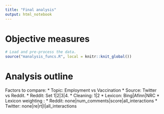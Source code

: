 ```yaml
---
title: "Final analysis"
output: html_notebook
---
```


# Objective measures

```r
# Load and pre-process the data.
source("manalysis_funcs.R", local = knitr::knit_global())
```


# Analysis outline

Factors to compare:
* Topic: Employment vs Vaccination
* Source: Twitter vs Reddit.
* Reddit: Set 1|2|3|4.
* Cleaning: 1|2
* Lexicon: Bing|Afinn|NRC
* Lexicon weighting : 
  * Reddit: none|num_comments|score|all_interactions
  * Twitter: none|re|rt|l|all_interactions



```r

```

